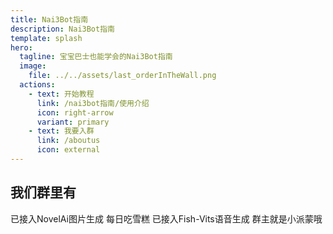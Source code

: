```yaml
---
title: Nai3Bot指南
description: Nai3Bot指南
template: splash
hero:
  tagline: 宝宝巴士也能学会的Nai3Bot指南
  image:
    file: ../../assets/last_orderInTheWall.png
  actions:
    - text: 开始教程
      link: /nai3bot指南/使用介绍
      icon: right-arrow
      variant: primary
    - text: 我要入群
      link: /aboutus
      icon: external
---
```



## 我们群里有

<CardGrid stagger>
	<Card title="会画画的派蒙" icon="pencil">
		已接入NovelAi图片生成
	</Card>
	<Card title="穿雪糕的群友" icon="add-document">
		每日吃雪糕
	</Card>
	<Card title="会说日语的可莉" icon="setting">
		已接入Fish-Vits语音生成
	</Card>
	<Card title="会女装的群主" icon="open-book">
		群主就是小派蒙哦
	</Card>
</CardGrid>

<LinkCard
  title="立即开始教程"
  description="了解如何使用群内的绘画机器人"
  href="/nai3bot指南/使用介绍"
/>